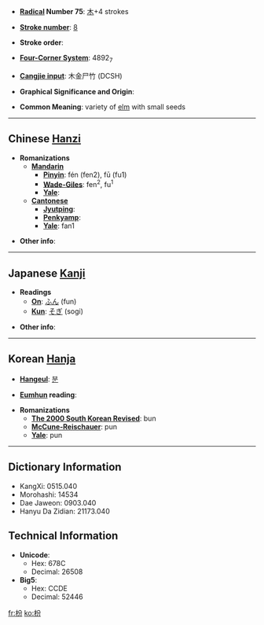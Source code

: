* '''[[Wiktionary:Chinese radical index| Radical]] Number 75''': [[Wiktionary:Chinese radical index 木|木]]+4 strokes

* '''[[Wiktionary:Chinese total strokes index|Stroke number]]''': [[Wiktionary:Chinese total strokes index 8|8]]

* '''Stroke order''': 

* '''[[Wiktionary:Chinese four corner index|Four-Corner System]]''': 4892<sub>7</sub>

* '''[[Wiktionary:Chinese Cangjie index|Cangjie input]]''': 木金尸竹 (DCSH)

* '''Graphical Significance and Origin''': 

* '''Common Meaning''': variety of [[elm]] with small seeds

----

== Chinese [[Hanzi]] ==

* '''Romanizations'''
** '''[[Mandarin]]'''
*** '''[[Pinyin]]''': fén (fen2), fū (fu1)
*** '''[[Wade-Giles]]''': fen<sup>2</sup>, fu<sup>1</sup>
*** '''[[Yale]]''': 
** '''[[Cantonese]]'''
*** '''[[Jyutping]]''':
*** '''[[Penkyamp]]''': 
*** '''[[Yale]]''': fan1

* '''Other info''': 

----

== Japanese [[Kanji]] ==

* '''Readings'''
** '''[[On]]''': [[ふん]] (fun)
** '''[[Kun]]''': [[そぎ]] (sogi)

* '''Other info''':  

----

== Korean [[Hanja]] ==

* '''[[Hangeul]]''': [[분]]

* '''[[Eumhun]] reading''': 

* '''Romanizations'''
** '''[[The 2000 South Korean Revised Romanization|The 2000 South Korean Revised]]''': bun
** '''[[McCune-Reischauer]]''': pun
** '''[[Yale]]''': pun

----

== Dictionary Information ==

* KangXi: 0515.040
* Morohashi: 14534
* Dae Jaweon: 0903.040
* Hanyu Da Zidian: 21173.040

== Technical Information ==

* '''Unicode''':
** Hex: 678C
** Decimal: 26508
* '''Big5''':
** Hex: CCDE
** Decimal: 52446

[[fr:枌]]
[[ko:枌]]